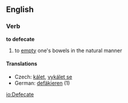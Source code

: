 ==English==
===Verb===
'''to defecate'''
# to [[empty]] one's bowels in the natural manner
====Translations====
*Czech: [[kálet]], [[vykálet se]]
*German: [[defäkieren]] (1)

[[io:Defecate]]